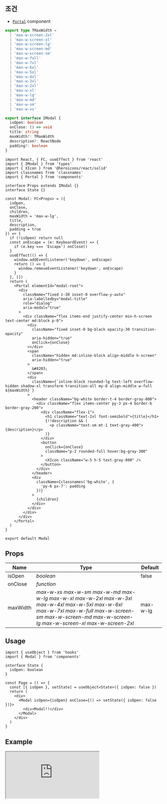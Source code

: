 
## 조건

- [`Portal`](/docs/components/Portal) component

```typescript title="types/index.d.ts"
export type TMaxWidth =
  | 'max-w-screen-2xl'
  | 'max-w-screen-xl'
  | 'max-w-screen-lg'
  | 'max-w-screen-md'
  | 'max-w-screen-sm'
  | 'max-w-full'
  | 'max-w-7xl'
  | 'max-w-6xl'
  | 'max-w-5xl'
  | 'max-w-4xl'
  | 'max-w-3xl'
  | 'max-w-2xl'
  | 'max-w-xl'
  | 'max-w-lg'
  | 'max-w-md'
  | 'max-w-sm'
  | 'max-w-xs'

export interface IModal {
  isOpen: boolean
  onClose: () => void
  title: string
  maxWidth?: TMaxWidth
  description?: ReactNode
  padding?: boolean
}
```

```tsx title="containers/Modal/index.tsx"
import React, { FC, useEffect } from 'react'
import { IModal } from 'types'
import { XIcon } from '@heroicons/react/solid'
import classnames from 'classnames'
import { Portal } from 'components'

interface Props extends IModal {}
interface State {}

const Modal: FC<Props> = ({
  isOpen,
  onClose,
  children,
  maxWidth = 'max-w-lg',
  title,
  description,
  padding = true
}) => {
  if (!isOpen) return null
  const onEscape = (e: KeyboardEvent) => {
    if (e.key === 'Escape') onClose()
  }
  useEffect(() => {
    window.addEventListener('keydown', onEscape)
    return () => {
      window.removeEventListener('keydown', onEscape)
    }
  }, [])
  return (
    <Portal elementId="modal-root">
      <div
        className="fixed z-30 inset-0 overflow-y-auto"
        aria-labelledby="modal-title"
        role="dialog"
        aria-modal="true"
      >
        <div className="flex items-end justify-center min-h-screen text-center md:block p-0">
          <div
            className="fixed inset-0 bg-black opacity-30 transition-opacity"
            aria-hidden="true"
            onClick={onClose}
          ></div>
          <span
            className="hidden md:inline-block align-middle h-screen"
            aria-hidden="true"
          >
            &#8203;
          </span>
          <div
            className={`inline-block rounded-lg text-left overflow-hidden shadow-xl transform transition-all my-8 align-middle w-full ${maxWidth}`}
          >
            <header className="bg-white border-t-4 border-gray-800">
              <div className="flex items-center py-3 px-4 border-b border-gray-200">
                <div className="flex-1">
                  <h1 className="text-2xl font-semibold">{title}</h1>
                  {!!description && (
                    <p className="text-sm mt-1 text-gray-400">{description}</p>
                  )}
                </div>
                <button
                  onClick={onClose}
                  className="p-2 rounded-full hover:bg-gray-300"
                >
                  <XIcon className="w-5 h-5 text-gray-800" />
                </button>
              </div>
            </header>
            <div
              className={classnames('bg-white', {
                'py-6 px-7': padding
              })}
            >
              {children}
            </div>
          </div>
        </div>
      </div>
    </Portal>
  )
}

export default Modal
```

## Props

| Name                | Type                                                                                                                                                                                                                                   | Default  |
| ------------------- | -------------------------------------------------------------------------------------------------------------------------------------------------------------------------------------------------------------------------------------- | -------- |
| isOpen<Required />  | _boolean_                                                                                                                                                                                                                              | false    |
| onClose<Required /> | _function_                                                                                                                                                                                                                             |          |
| maxWidth            | _max-w-xs_ _max-w-sm_ _max-w-md_ _max-w-lg_ _max-w-xl_ _max-w-2xl_ _max-w-3xl_ _max-w-4xl_ _max-w-5xl_ _max-w-6xl_ _max-w-7xl_ _max-w-full_ _max-w-screen-sm_ _max-w-screen-md_ _max-w-screen-lg_ _max-w-screen-xl_ _max-w-screen-2xl_ | max-w-lg |

## Usage

```tsx
import { useObject } from 'hooks'
import { Modal } from 'components'

interface State {
  isOpen: boolean
}

const Page = () => {
  const [{ isOpen }, setState] = useObject<State>({ isOpen: false })
  return (
    <div>
      <Modal isOpen={isOpen} onClose={() => setState({ isOpen: false })}>
        <div>Modal!!</div>
      </Modal>
    </div>
  )
}
```

## Example

<iframe
  src="https://codesandbox.io/embed/blog-v4-ub7ie?fontsize=14&hidenavigation=1&initialpath=%2Fmodal&theme=dark&view=preview"
  style={{
    width: '100%',
    height: 500,
    border: 0,
    borderRadius: 4,
    overflow: 'hidden'
  }}
  title="Blog-v4"
  allow="accelerometer; ambient-light-sensor; camera; encrypted-media; geolocation; gyroscope; hid; microphone; midi; payment; usb; vr; xr-spatial-tracking"
  sandbox="allow-forms allow-modals allow-popups allow-presentation allow-same-origin allow-scripts"
></iframe>
